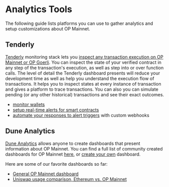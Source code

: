 
# Analytics Tools
The following guide lists platforms you can use to gather analytics and setup customizations about OP Mainnet.

## Tenderly

[Tenderly](https://tenderly.co/) monitoring stack lets you [inspect any transaction execution on OP Mainnet or OP Goerli](https://docs.tenderly.co/debugger/how-to-use-tenderly-debugger). 
You can inspect the state of your verified contract in any step of the transaction's execution, as well as step into or over function calls. 
The level of detail the Tenderly dashboard presents will reduce your development time as well as help you understand the execution flow of transactions. 
It helps you to inspect states at every instance of transaction and gives a platform to trace transactions. You can also you can simulate pending (or any other historical) transactions and see their exact outcomes. 

- [monitor wallets](https://blog.tenderly.co/how-to-monitor-ethereum-wallets/)
- [setup real-time alerts for smart contracts](https://blog.tenderly.co/how-to-set-up-real-time-alerting-for-smart-contracts-with-tenderly/)
- [automate your responses to alert triggers](https://blog.tenderly.co/tenderly-alert-webhooks/) with custom webhooks


## Dune Analytics

[Dune Analytics](https://dune.xyz) allows anyone to create dashboards that present information about OP Mainnet.
You can find a full list of community created dashboards for OP Mainnet [here](https://dune.xyz/browse/dashboards?q=optimism), or [create your own](https://docs.dune.xyz/#queries) dashboard.

Here are some of our favorite dashboards so far:

- [General OP Mainnet dashboard](https://dune.xyz/Marcov/Optimism-Ethereum)
- [Uniswap usage comparison, Ethereum vs. OP Mainnet](https://dune.xyz/msilb7/Uniswap-v3-Usage-Comparison-on-Ethereum-vs-Optimism-(OVM-2.0))

